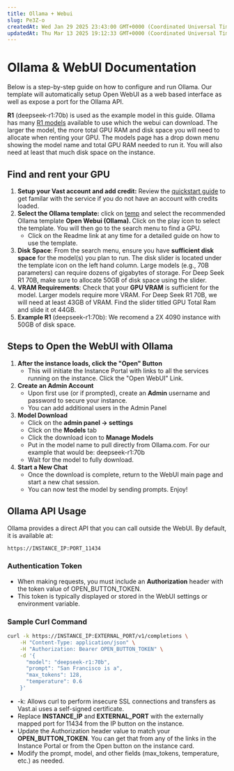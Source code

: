 ```yaml
---
title: Ollama + Webui
slug: Pe3Z-o
createdAt: Wed Jan 29 2025 23:43:00 GMT+0000 (Coordinated Universal Time)
updatedAt: Thu Mar 13 2025 19:12:33 GMT+0000 (Coordinated Universal Time)
---
```


# Ollama & WebUI Documentation

Below is a step-by-step guide on how to configure and run Ollama. Our template will automatically setup Open WebUI as a web based interface as well as expose a port for the Ollama API.

**R1** (deepseek-r1:70b) is used as the example model in this guide. Ollama has many [R1 models](https://ollama.com/library/deepseek-r1) available to use which the webui can download. The larger the model, the more total GPU RAM and disk space you will need to allocate when renting your GPU. The models page has a drop down menu showing the model name and total GPU RAM needed to run it. You will also need at least that much disk space on the instance.

## Find and rent your GPU

1. **Setup your Vast account and add credit:** Review the [quickstart guide](https://docs.vast.ai/quickstart) to get familar with the service if you do not have an account with credits loaded.
2. **Select the Ollama template:** click on [temp](https://cloud.vast.ai/templates/) and select the recommended Ollama template **Open Webui (Ollama).&#x20;**&#x43;lick on the play icon to select the template. You will then go to the search menu to find a GPU.&#x20;
   - Click on the Readme link at any time for a detailed guide on how to use the template.
3. **Disk Space**: From the search menu, ensure you have **sufficient disk space** for the model(s) you plan to run. The disk slider is located under the template icon on the left hand column. Large models (e.g., 70B parameters) can require dozens of gigabytes of storage. For Deep Seek R1 70B, make sure to allocate 50GB of disk space using the slider.&#x20;
4. **VRAM Requirements**: Check that your **GPU VRAM** is sufficient for the model. Larger models require more VRAM. For Deep Seek R1 70B, we will need at least 43GB of VRAM. Find the slider titled GPU Total Ram and slide it ot 44GB.
5. **Example R1&#x20;**(deepseek-r1:70b): We recomend a 2X 4090 instance with 50GB of disk space.&#x20;

## Steps to Open the WebUI with Ollama

1. **After the instance loads, click the "Open" Button**
   - This will initiate the Instance Portal with links to all the services running on the instance. Click the "Open WebUI" Link.
2. **Create an Admin Account**
   - Upon first use (or if prompted), create an **Admin** username and password to secure your instance.
   - You can add additional users in the Admin Panel
3. **Model Download**
   - Click on the **admin panel -> settings**
   - Click on the **Models** tab
   - Click the download icon to **Manage Models**
   - Put in the model name to pull directly from Ollama.com. For our example that would be: deepseek-r1:70b
   - Wait for the model to fully download.
4. **Start a New Chat**
   - Once the download is complete, return to the WebUI main page and start a new chat session.
   - You can now test the model by sending prompts. Enjoy!

## Ollama API Usage

Ollama provides a direct API that you can call outside the WebUI. By default, it is available at:

```bash
https://INSTANCE_IP:PORT_11434
```

### Authentication Token

- When making requests, you must include an **Authorization** header with the token value of OPEN\_BUTTON\_TOKEN.
- This token is typically displayed or stored in the WebUI settings or environment variable.

### Sample Curl Command

```bash
curl -k https://INSTANCE_IP:EXTERNAL_PORT/v1/completions \
    -H "Content-Type: application/json" \
    -H "Authorization: Bearer OPEN_BUTTON_TOKEN" \
    -d '{
      "model": "deepseek-r1:70b",
      "prompt": "San Francisco is a",
      "max_tokens": 128,
      "temperature": 0.6
    }'
```


- -k: Allows curl to perform insecure SSL connections and transfers as Vast.ai uses a self-signed certificate.
- Replace **INSTANCE\_IP** and **EXTERNAL\_PORT** with the externally mapped port for 11434 from the IP button on the instance.
- Update the Authorization header value to match your **OPEN\_BUTTON\_TOKEN**. You can get that from any of the links in the Instance Portal or from the Open button on the instance card.
- Modify the prompt, model, and other fields (max\_tokens, temperature, etc.) as needed.

